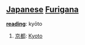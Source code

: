 == [[Japanese]] [[Furigana]] ==                             

'''[[reading]]''': kyōto

# [[京都]]: [[Kyoto]]